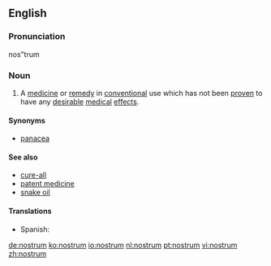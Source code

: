 ==English==

===Pronunciation===
nos"trum

===Noun===
{{en-noun|pl2=nostra}}

# A [[medicine]] or [[remedy]] in [[conventional]] use which has not been [[proven]] to have any [[desirable]] [[medical]] [[effect]]s.

====Synonyms====
* [[panacea]]

====See also====
* [[cure-all]]
* [[patent medicine]]
* [[snake oil]]
{{projectlinks|pedia}}

====Translations====
{{trans-top|A nostrum}}
{{trans-mid}}
*Spanish: {{t|es|remedio milagroso}}
{{trans-bottom}}

[[de:nostrum]]
[[ko:nostrum]]
[[io:nostrum]]
[[nl:nostrum]]
[[pt:nostrum]]
[[vi:nostrum]]
[[zh:nostrum]]